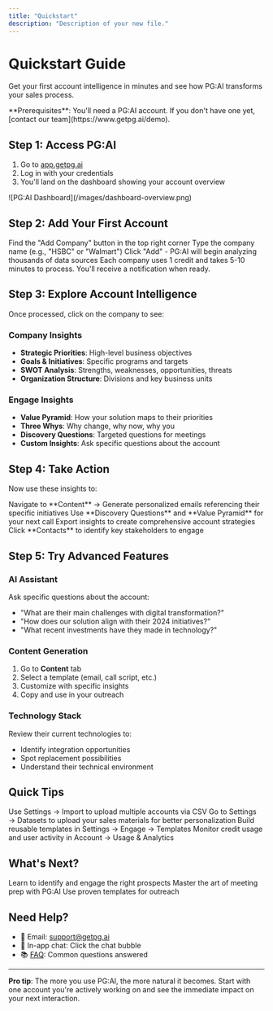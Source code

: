 ```yaml
---
title: "Quickstart"
description: "Description of your new file."
---
```


# Quickstart Guide

Get your first account intelligence in minutes and see how PG:AI transforms your sales process.

<Info>
  **Prerequisites**: You'll need a PG:AI account. If you don't have one yet, [contact our team](https://www.getpg.ai/demo).
</Info>

## Step 1: Access PG:AI

1. Go to [app.getpg.ai](https://www.app.getpg.ai/login)
2. Log in with your credentials
3. You'll land on the dashboard showing your account overview

<Frame>
  ![PG:AI Dashboard](/images/dashboard-overview.png)
</Frame>

## Step 2: Add Your First Account

<Steps>
  <Step title="Click 'Add Company'">
    Find the "Add Company" button in the top right corner
  </Step>
  <Step title="Enter Company Name">
    Type the company name (e.g., "HSBC" or "Walmart")
  </Step>
  <Step title="Confirm and Process">
    Click "Add" - PG:AI will begin analyzing thousands of data sources
  </Step>
</Steps>

<Note>
  Each company uses 1 credit and takes 5-10 minutes to process. You'll receive a notification when ready.
</Note>

## Step 3: Explore Account Intelligence

Once processed, click on the company to see:

### **Company Insights**

- **Strategic Priorities**: High-level business objectives
- **Goals & Initiatives**: Specific programs and targets
- **SWOT Analysis**: Strengths, weaknesses, opportunities, threats
- **Organization Structure**: Divisions and key business units

### **Engage Insights**

- **Value Pyramid**: How your solution maps to their priorities
- **Three Whys**: Why change, why now, why you
- **Discovery Questions**: Targeted questions for meetings
- **Custom Insights**: Ask specific questions about the account

<Frame caption="Example of strategic priorities for a technology company">
  
</Frame>

## Step 4: Take Action

Now use these insights to:

<CardGroup cols={2}>
  <Card title="Personalize Outreach" icon="envelope">
    Navigate to **Content** → Generate personalized emails referencing their specific initiatives
  </Card>
  <Card title="Prepare for Meetings" icon="users">
    Use **Discovery Questions** and **Value Pyramid** for your next call
  </Card>
  <Card title="Build Account Plans" icon="clipboard">
    Export insights to create comprehensive account strategies
  </Card>
  <Card title="Find Contacts" icon="address-book">
    Click **Contacts** to identify key stakeholders to engage
  </Card>
</CardGroup>

## Step 5: Try Advanced Features

### **AI Assistant**

Ask specific questions about the account:

- "What are their main challenges with digital transformation?"
- "How does our solution align with their 2024 initiatives?"
- "What recent investments have they made in technology?"

### **Content Generation**

1. Go to **Content** tab
2. Select a template (email, call script, etc.)
3. Customize with specific insights
4. Copy and use in your outreach

### **Technology Stack**

Review their current technologies to:

- Identify integration opportunities
- Spot replacement possibilities
- Understand their technical environment

## Quick Tips

<AccordionGroup>
  <Accordion title="Bulk Upload Accounts">
    Use Settings → Import to upload multiple accounts via CSV
  </Accordion>
  <Accordion title="Set Up Your Value Proposition">
    Go to Settings → Datasets to upload your sales materials for better personalization
  </Accordion>
  <Accordion title="Create Templates">
    Build reusable templates in Settings → Engage → Templates
  </Accordion>
  <Accordion title="Track Usage">
    Monitor credit usage and user activity in Account → Usage & Analytics
  </Accordion>
</AccordionGroup>

## What's Next?

<CardGroup cols={3}>
  <Card title="Pipeline Generation Guide" icon="chart-line" href="/guides/pipeline-generation/identifying-contacts">
    Learn to identify and engage the right prospects
  </Card>
  <Card title="Meeting Preparation" icon="book-open-reader" href="/guides/meeting-preparation/meeting-prep">
    Master the art of meeting prep with PG:AI
  </Card>
  <Card title="Browse Templates" icon="file-lines" href="/templates/templates-pg/executive-email">
    Use proven templates for outreach
  </Card>
</CardGroup>

## Need Help?

- 📧 Email: [support@getpg.ai](mailto:support@getpg.ai)
- 💬 In-app chat: Click the chat bubble
- 📚 [FAQ](/get-started/faq): Common questions answered

---

**Pro tip**: The more you use PG:AI, the more natural it becomes. Start with one account you're actively working on and see the immediate impact on your next interaction.